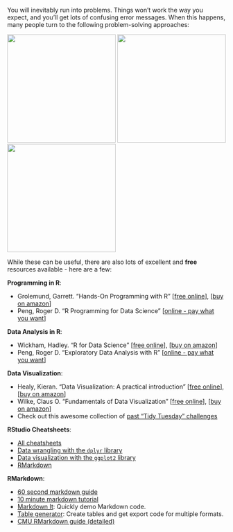 You will inevitably run into problems. Things won't work the way you expect, and you'll get lots of confusing error messages. When this happens, many people turn to the following problem-solving approaches:

![](images/oreilly_googling.jpg){ width=250 }
![](images/oreilly_trying_stuff.jpeg){ width=250 }
![](images/oreilly_changing_stuff.jpg){ width=250 }

While these can be useful, there are also lots of excellent and **free** resources available - here are a few:

**Programming in R**:

- Grolemund, Garrett. "Hands-On Programming with R"
[[free online](https://rstudio-education.github.io/hopr/)],
[[buy on amazon](https://www.amazon.com/gp/product/1449359019/)]
- Peng, Roger D. "R Programming for Data Science"
[[online - pay what you want](https://leanpub.com/rprogramming)]

**Data Analysis in R**:

- Wickham, Hadley. "R for Data Science"
[[free online](https://r4ds.had.co.nz/)],
[[buy on amazon](https://www.amazon.com/Data-Science-Transform-Visualize-Model/dp/1491910399)]
- Peng, Roger D. "Exploratory Data Analysis with R"
[[online - pay what you want](https://leanpub.com/exdata)]

**Data Visualization**:

- Healy, Kieran. "Data Visualization: A practical introduction"
[[free online](http://socviz.co/)],
[[buy on amazon](https://www.amazon.com/Data-Visualization-Introduction-Kieran-Healy/dp/0691181624)]
- Wilke, Claus O. "Fundamentals of Data Visualization"
[[free online](https://serialmentor.com/dataviz/)],
[[buy on amazon](https://www.amazon.com/Fundamentals-Data-Visualization-Informative-Compelling/dp/1492031089)]
- Check out this awesome collection of [past "Tidy Tuesday" challenges](https://nsgrantham.shinyapps.io/tidytuesdayrocks/)

**RStudio Cheatsheets**:

- [All cheatsheets](https://www.rstudio.com/resources/cheatsheets/)
- [Data wrangling with the `dplyr` library](https://github.com/rstudio/cheatsheets/raw/master/data-transformation.pdf)
- [Data visualization with the `ggplot2` library](https://github.com/rstudio/cheatsheets/raw/master/data-visualization-2.1.pdf)
- [RMarkdown](https://github.com/rstudio/cheatsheets/raw/master/rmarkdown-2.0.pdf)

**RMarkdown**:

- [60 second markdown guide](https://commonmark.org/help/)
- [10 minute markdown tutorial](https://commonmark.org/help/tutorial/)
- [Markdown It](https://markdown-it.github.io): Quickly demo Markdown code.
- [Table generator](http://www.tablesgenerator.com/): Create tables and get export code for multiple formats.
- [CMU RMarkdown guide (detailed)](http://www.stat.cmu.edu/~cshalizi/rmarkdown/)


